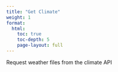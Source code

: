 ```yaml
---
title: "Get Climate"
weight: 1
format: 
  html:
    toc: true
    toc-depth: 5
    page-layout: full
---
```


Request weather files from the climate API